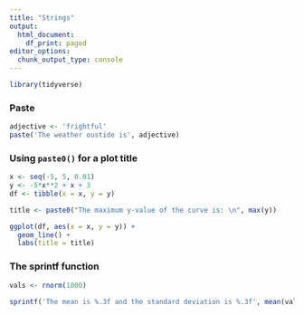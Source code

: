 ```yaml
---
title: "Strings"
output:
  html_document:
    df_print: paged
editor_options:
  chunk_output_type: console
---
```


```r
library(tidyverse)
```

### Paste

```r
adjective <- 'frightful'
paste('The weather oustide is', adjective)
```

### Using `paste0()` for a plot title

```r
x <- seq(-5, 5, 0.01)
y <- -5*x**2 + x + 3 
df <- tibble(x = x, y = y)

title <- paste0("The maximum y-value of the curve is: \n", max(y))

ggplot(df, aes(x = x, y = y)) + 
  geom_line() + 
  labs(title = title)
```

### The sprintf function

```r
vals <- rnorm(1000)

sprintf('The mean is %.3f and the standard deviation is %.3f', mean(vals), sd(vals))
```


